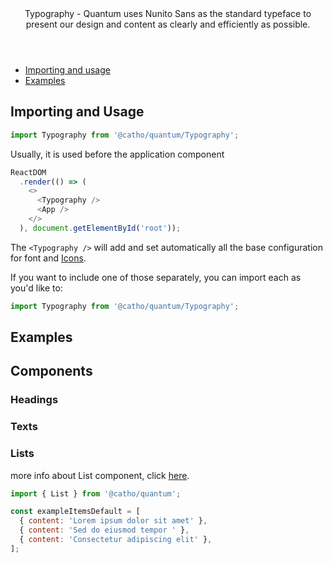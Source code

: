 


<Meta title="Foundation/Typography" />

<Header title="Typography">
  Typography - Quantum uses Nunito Sans as the standard typeface to present
  our design and content as clearly and efficiently as possible.
</Header>

- [Importing and usage](#importing)
- [Examples](#examples)

## <a id="importing"></a>Importing and Usage


```js
import Typography from '@catho/quantum/Typography';
```

Usually, it is used before the application component

```js
ReactDOM
  .render(() => (
    <>
      <Typography />
      <App />
    </>
  ), document.getElementById('root'));
```

The `<Typography />` will add and set automatically all the base configuration for font and [Icons](?path=/docs/foundation-icons--page).

If you want to include one of those separately, you can import each as you'd like to:

```js
import Typography from '@catho/quantum/Typography';
```
## <a id="examples"></a>Examples
## Components

### Headings

<Headings />

### Texts

<Texts />

### Lists

more info about List component, click [here](?path=/docs/foundation--list-story).

```js
import { List } from '@catho/quantum';
```

```js
const exampleItemsDefault = [
  { content: 'Lorem ipsum dolor sit amet' },
  { content: 'Sed do eiusmod tempor ' },
  { content: 'Consectetur adipiscing elit' },
];
```

<Lists />

<EvaluationForm componentName="Typography" />
